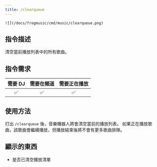```yaml
---
title: /clearqueue
---
```

`![](/docs/frogmusic/cmd/music/clearqueue.png)`

## 指令描述 
<Info>
清空當前播放列表中的所有歌曲。
</Info>

## 指令需求
| 需要 DJ |	需要在頻道 | 需要正在播放 |
| :-----: | :-------: | :---------: |
|   ✅   |    ✅     |     ✅      |

## 使用方法
打出 `/clearqueue` 後，音樂機器人將會清空當前的播放列表。
<Info>
如果正在播放歌曲，該歌曲會繼續播放，但播放結束後將不會有更多歌曲排隊。
</Info>

## 顯示的東西
- 是否已清空播放清單